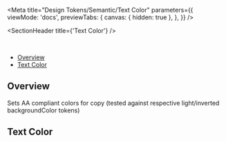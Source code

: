 
<Meta
  title="Design Tokens/Semantic/Text Color"
  parameters={{
    viewMode: 'docs',
    previewTabs: {
      canvas: { hidden: true },
    },
  }}
/>

<SectionHeader title={'Text Color'} />

<br />

- [Overview](#overview)
- [Text Color](#text-color)

## Overview

Sets AA compliant colors for copy (tested against respective light/inverted backgroundColor tokens)

## Text Color

<TextColorShowcase />
